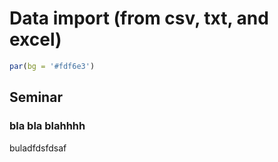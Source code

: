 # Data import (from csv, txt, and excel)

```r
par(bg = '#fdf6e3')
```

## Seminar

### bla bla blahhhh

buladfdsfdsaf

